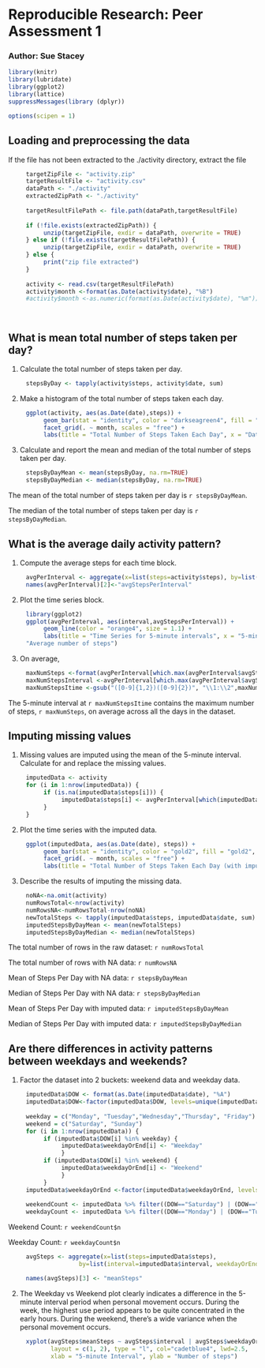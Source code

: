 # Reproducible Research: Peer Assessment 1

### Author:  Sue Stacey

```r
library(knitr)
library(lubridate)
library(ggplot2)
library(lattice)
suppressMessages(library (dplyr))

options(scipen = 1)
```

## Loading and preprocessing the data
If the file has not been extracted to the ./activity directory, extract the file
```r
     targetZipFile <- "activity.zip"
     targetResultFile <- "activity.csv"
     dataPath <- "./activity"
     extractedZipPath <- "./activity"
     
     targetResultFilePath <- file.path(dataPath,targetResultFile)
     
     if (!file.exists(extractedZipPath)) {
          unzip(targetZipFile, exdir = dataPath, overwrite = TRUE)
     } else if (!file.exists(targetResultFilePath)) {
          unzip(targetZipFile, exdir = dataPath, overwrite = TRUE)
     } else {
          print("zip file extracted")
     }
     
     activity <- read.csv(targetResultFilePath)
     activity$month <-format(as.Date(activity$date), "%B")
     #activity$month <-as.numeric(format(as.Date(activity$date), "%m"))

     
```

## What is mean total number of steps taken per day?
1.  Calculate the total number of steps taken per day.
```r
     stepsByDay <- tapply(activity$steps, activity$date, sum)
```
2. Make a histogram of the total number of steps taken each day.
```r
     ggplot(activity, aes(as.Date(date),steps)) +
          geom_bar(stat = "identity", color = "darkseagreen4", fill = "darkseagreen4", width =.6) + 
          facet_grid(. ~ month, scales = "free") +
          labs(title = "Total Number of Steps Taken Each Day", x = "Date", y = "Number of steps")
```

3. Calculate and report the mean and median of the total number of steps taken per day.
```r
     stepsByDayMean <- mean(stepsByDay, na.rm=TRUE)
     stepsByDayMedian <- median(stepsByDay, na.rm=TRUE)
```
The mean of the total number of steps taken per day is `r stepsByDayMean`.

The median of the total number of steps taken per day is `r stepsByDayMedian`.

## What is the average daily activity pattern?
1. Compute the average steps for each time block.
```r
     avgPerInterval <- aggregate(x=list(steps=activity$steps), by=list(interval=activity$interval), FUN=mean, na.rm=TRUE)
     names(avgPerInterval)[2]<-"avgStepsPerInterval"
```

2.  Plot the time series block.
```r
     library(ggplot2)
     ggplot(avgPerInterval, aes(interval,avgStepsPerInterval)) +
          geom_line(color = "orange4", size = 1.1) +
          labs(title = "Time Series for 5-minute intervals", x = "5-minute interval", y =
     "Average number of steps")    
```

3. On average, 
```r
     maxNumSteps <-format(avgPerInterval[which.max(avgPerInterval$avgStepsPerInterval),2],digits=1)
     maxNumStepsInterval <-avgPerInterval[which.max(avgPerInterval$avgStepsPerInterval),1]
     maxNumStepsItime <-gsub("([0-9]{1,2})([0-9]{2})", "\\1:\\2",maxNumStepsInterval)
```

The 5-minute interval at `r maxNumStepsItime` contains the maximum number of steps, `r maxNumSteps`, on average across all the days in the dataset.

## Imputing missing values

1.  Missing values are imputed using the mean of the 5-minute interval. Calculate for and replace the missing values.
```r
     imputedData <- activity 
     for (i in 1:nrow(imputedData)) {
          if (is.na(imputedData$steps[i])) {
               imputedData$steps[i] <- avgPerInterval[which(imputedData$interval[i] == avgPerInterval$interval), ]$avgStepsPerInterval
          }
     }
```
2.  Plot the time series with the imputed data.
```r
     ggplot(imputedData, aes(as.Date(date), steps)) + 
          geom_bar(stat = "identity", color = "gold2", fill = "gold2", width =.6) + 
          facet_grid(. ~ month, scales = "free") + 
          labs(title = "Total Number of Steps Taken Each Day (with imputed data)", x = "Date", y = "Number of steps")
```  
3.  Describe the results of imputing the missing data.
```r
     noNA<-na.omit(activity)
     numRowsTotal<-nrow(activity)
     numRowsNA<-numRowsTotal-nrow(noNA)
     newTotalSteps <- tapply(imputedData$steps, imputedData$date, sum)
     imputedStepsByDayMean <- mean(newTotalSteps)
     imputedStepsByDayMedian <- median(newTotalSteps)
```
 The total number of rows in the raw dataset: `r numRowsTotal` 
 
 The total number of rows with NA data: `r numRowsNA`
 
 Mean of Steps Per Day with NA data: `r stepsByDayMean`
 
 Median of Steps Per Day with NA data: `r stepsByDayMedian`
 
 Mean of Steps Per Day with imputed data: `r imputedStepsByDayMean`
 
 Median of Steps Per Day with imputed data: `r imputedStepsByDayMedian`


## Are there differences in activity patterns between weekdays and weekends?
1.  Factor the dataset into 2 buckets: weekend data and weekday data.
```r
     imputedData$DOW <- format(as.Date(imputedData$date), "%A")
     imputedData$DOW<-factor(imputedData$DOW, levels=unique(imputedData$DOW))
     
     weekday = c("Monday", "Tuesday","Wednesday","Thursday", "Friday")
     weekend = c("Saturday", "Sunday")
     for (i in 1:nrow(imputedData)) {
          if (imputedData$DOW[i] %in% weekday) {
               imputedData$weekdayOrEnd[i] <- "Weekday"
               }
          if (imputedData$DOW[i] %in% weekend) {
               imputedData$weekdayOrEnd[i] <- "Weekend"
               }
          }
     imputedData$weekdayOrEnd <-factor(imputedData$weekdayOrEnd, levels=unique(imputedData$weekdayOrEnd))
     
     weekendCount <- imputedData %>% filter((DOW=="Saturday") | (DOW=="Sunday")) %>% count()
     weekdayCount <- imputedData %>% filter((DOW=="Monday") | (DOW=="Tuesday") | (DOW=="Wednesday") | (DOW=="Thursday") | (DOW=="Friday")) %>% count()
```
Weekend Count:  `r weekendCount$n`

Weekday Count:  `r weekdayCount$n`
```r
     avgSteps <- aggregate(x=list(steps=imputedData$steps), 
                    by=list(interval=imputedData$interval, weekdayOrEnd=imputedData$weekdayOrEnd), FUN=mean)

     names(avgSteps)[3] <- "meanSteps"

```
2.  The Weekday vs Weekend plot clearly indicates a difference in the 5-minute interval period when personal movement occurs.  During the week, the highest use period appears to be quite concentrated in the early hours.  During the weekend, there's a wide variance when the personal movement occurs.
```r
     
     xyplot(avgSteps$meanSteps ~ avgSteps$interval | avgSteps$weekdayOrEnd, 
            layout = c(1, 2), type = "l", col="cadetblue4", lwd=2.5,
            xlab = "5-minute Interval", ylab = "Number of steps")     
    
     
```
     